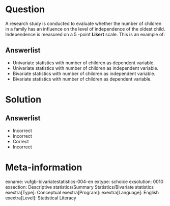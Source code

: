 Question
========
  
A research study is conducted to evaluate whether the number of children in a family has an influence on the level of  independence of the oldest child. Independence is measured on a 5 -point **Likert** scale. This is an example of:
  
Answerlist
----------
* Univariate statistics with number of children as dependent variable.
* Univariate statistics with number of children as independent variable.
* Bivariate statistics with number of children as independent variable.
* Bivariate statistics with number of children as dependent variable.


Solution
========

Answerlist
----------
* Incorrect
* Incorrect
* Correct
* Incorrect

Meta-information
================
exname: vufgb-bivariatestatistics-004-en
extype: schoice
exsolution: 0010
exsection: Descriptive statistics/Summary Statistics/Bivariate statistics
exextra[Type]: Conceptual
exextra[Program]: 
exextra[Language]: English
exextra[Level]: Statistical Literacy

